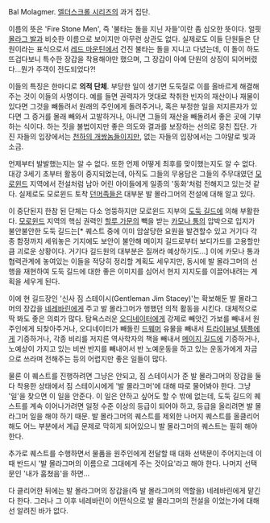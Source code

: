 Bal Molagmer. [[엘더스크롤 시리즈]]의 과거 집단.

이름의 뜻은 'Fire Stone Men', 즉 '불타는 돌을 지닌 자들'이란 좀 심오한 뜻이다. 얼핏 [[몰라그 발]]과 비슷한 이름으로 보이지만 아무런 상관도 없다. 실제로도 이들 단원들은 단원이라는 표식으로서 [[레드 마운틴]]에서 건진 불타는 돌을 지니고 다녔는데, 이 돌이 하도 뜨겁다보니 특수한 장갑을 착용해야만 했으며, 그 장갑이 아예 단원의 상징이 되어버렸다...뭔가 주객이 전도되었다?!

이들의 특징은 한마디로 '''의적 단체'''. 부당한 일이 생기면 도둑질로 이를 올바르게 해결해주는 것이 이들의 사명이다. 예를 들면 권력자가 멋대로 착취한 빈자의 재산이나 재물이 있다면 그것을 빼돌려서 원래의 주인에게 돌려주거나, 혹은 부정한 일을 저지른자가 있다면 그 증거를 몰래 빼와서 고발하거나, 아니면 그들의 재산을 빼돌려서 좋은 곳에 기부하는 식이다. 하는 짓을 불법이지만 좋은 의도와 결과를 보장하는 선의로 뭉친 집단. 가진 자들의 입장에서는 [[천하의 개쌍놈들]]이지만, 없는 자들의 입장에서는 그야말로 빛과 소금.

언제부터 발발했는지는 알 수 없다. 또한 언제 어떻게 최후를 맞이했는지도 알 수 없다. 대강 3세기 초부터 활동이 중지되었는데, 아직도 그들의 무용담은 그들의 주무대였던 [[모로윈드]] 지역에서 전설처럼 남아 어린 아이들에게 일종의 '동화'처럼 전해지고 있는것 같다. 실제로도 모로윈드 토착 [[던머]]족들은 대부분 발 몰라그머의 전설에 대해 알고 있다.

이 중단된지 한참 된 단체는 다소 엉뚱하지만 모로윈드 지부의 [[도둑 길드]]에 의해 부활한다. [[모로윈드]] 지역의 핵심 권력인 [[할루 가문]]의 빽을 받는 [[카모나 통]]의 압박으로 입지가 불안불안한 도둑 길드는[* 퀘스트 중에 이미 암살당한 요원을 발견할수 있고 거기다 각종 함정까지 세워놓은 기지에도 보안이 불안해 메이지 길드로부터 보디가드를 고용할만큼 괴로운 상황이다. 거기다 길드원의 대부분은 질꺼라 예상하기도...] 이에 카모나 통과 협력관계에 놓여있는 이들을 적당히 정리할 계획도 세우지만, 동시에 발 몰라그머의 선행을 재현하여 도둑 길드에 대한 좋은 이미지를 심어서 현지 지지도를 이끌어내려는 계획을 세우게 된다.

이에 현 길드장인 '신사 짐 스테이시(Gentleman Jim Stacey)'는 확보해둔 발 몰라그머의 장갑을 [[네레바린]]에게 주고 발 몰라그머가 행했던 의적 활동을 시킨다. 대체적으로 딱 봐도 좋은 의뢰가 많다. 탐욕스러운 [[오디네이터]]에게 강제로 빼앗긴 가보를 빼내서 원주인에게 되찾아주거나, 오디네이터가 빼돌린 [[드웨머]] 유물을 빼내서 [[트라이뷰널 템플]]에게 기증하거나, 각종 비리를 저지른 역사학자의 책을 빼내서 [[메이지 길드]]에 기증하거나, 노예상이 가지고 있는 비싼 반지를 빼내어서 반 노예운동을 하고 있는 운동가에게 자금으로 쓰라며 전해주는 등의 어렵지만 좋은 일들이 많다.

물론 이 퀘스트를 진행하려면 그냥은 안되고, 짐 스테이시가 준 발 몰라그머의 장갑을 둘 다 착용한 상태에서 짐 스테이시에게 '발 몰라그머'에 대해 따로 물어봐야 한다. 그냥 '일'을 찾으면 이 일을 안준다. 이 일은 안하고 싶어도 할 수 밖에 없는데, 도둑 길드의 퀘스트를 계속 이어나가려면 일정 수준 이상의 등급이 되어야 하고, 등급을 올리려면 발 몰라그머 일을 해야 하기 때문. 발 몰라그머의 퀘스트를 제외한 나머지 퀘스트를 올클리어해도 어느 부분에서 계급 문제로 막히게 되어있으니 발 몰라그머의 퀘스트는 필히 해야 한다.

추가로 퀘스트를 수행하면서 물품을 원주인에게 전달할 때 대화 선택문이 주어지는데 이 때 반드시 '발 몰라그머의 이름으로 그대에게 주는 것이요'라고 해야 한다. 나머지 선택문인 '내가 훔쳤음'을 하면...

다 클리어한 뒤에는 발 몰라그머의 장갑을(즉 발 몰라그머의 역할을) 네레바린에게 맡긴다 한다. 그러나 그 이후 네레바린이 어떤식으로 발 몰라그머의 전설을 이었는가에 대해선 알려진 바가 없다.

